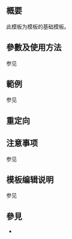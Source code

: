 <includeonly><!-- 在這裡加入模板的保護標識 --></includeonly><noinclude>{{Documentation subpage}}</noinclude>
<!-- 在本行下編輯模板說明 -->
== 概要 ==
此模板为{{tl|RfX report}}模板的基础模板。

== 參數及使用方法 ==
参见{{tl|RfX report}}

== 範例 ==
参见{{tl|RfX report}}

== 重定向 ==
{{tl|Bureaucrat candidate}}

== 注意事项 ==
参见{{tl|RfX report}}

== 模板编辑说明 ==
参见{{tl|RfX report}}

== 參見 ==
* {{tl|RfX report}}

<includeonly>{{sandbox other||
<!-- 本行下加入模板的分類，跨維基連結加入Wikidata（參見[[Wikipedia:Wikidata]]） -->

}}</includeonly>